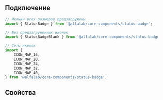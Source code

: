 
## Подключение

```jsx
// Иконки всех размеров предзагружены
import { StatusBadge } from '@alfalab/core-components/status-badge';

// Без предзагруженных иконок
import { StatusBadgeBlank } from '@alfalab/core-components/status-badge';

// Сеты иконок
import {
    ICON_MAP_16,
    ICON_MAP_20,
    ICON_MAP_24,
    ICON_MAP_32,
    ICON_MAP_40,
} from '@alfalab/core-components/status-badge';
```

## Свойства

<ArgTypes of={StatusBadge} />
